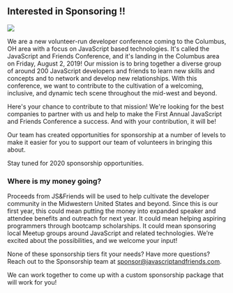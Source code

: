 
<Card>

## Interested in Sponsoring !!

<img src={sponsorImage} />

We are a new volunteer-run developer conference coming to the Columbus, OH area with a focus on JavaScript based technologies.
It's called the JavaScript and Friends Conference, and it's landing in the Columbus area on Friday, August 2, 2019!
Our mission is to bring together a diverse group of around 200 JavaScript developers and friends to learn new skills and concepts
and to network and develop new relationships. With this conference, we want to contribute to the cultivation of a welcoming, inclusive,
and dynamic tech scene throughout the mid-west and beyond.

Here's your chance to contribute to that mission! We're looking for the best companies to partner with us and help to make the
First Annual JavaScript and Friends Conference a success. And with your contribution, it will be!

Our team has created opportunities for sponsorship at a number of levels to make it easier for you to support our team of volunteers
in bringing this about.

Stay tuned for 2020 sponsorship opportunities.

### Where is my money going?

Proceeds from JS&Friends will be used to help cultivate the developer community in the Midwestern United States and beyond.
Since this is our first year, this could mean putting the money into expanded speaker and attendee benefits and outreach for next year.
It could mean helping aspiring programmers through bootcamp scholarships.
It could mean sponsoring local Meetup groups around JavaScript and related technologies.
We’re excited about the possibilities, and we welcome your input!

None of these sponsorship tiers fit your needs? Have more questions? Reach out to the Sponsorship team at <a href="mailto:sponsor@javascriptandfriends.com">sponsor@javascriptandfriends.com</a>.

We can work together to come up with a custom sponsorship package that will work for you!

</Card>
